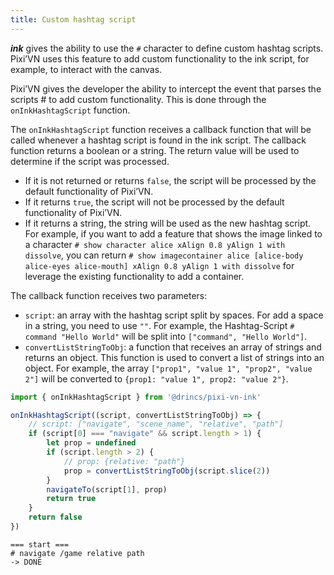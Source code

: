 ```yaml
---
title: Custom hashtag script
---
```


**_ink_** gives the ability to use the `#` character to define custom hashtag scripts. Pixi’VN uses this feature to add custom functionality to the ink script, for example, to interact with the canvas.

Pixi’VN gives the developer the ability to intercept the event that parses the scripts # to add custom functionality. This is done through the `onInkHashtagScript` function.

The `onInkHashtagScript` function receives a callback function that will be called whenever a hashtag script is found in the ink script. The callback function returns a boolean or a string. The return value will be used to determine if the script was processed.

- If it is not returned or returns `false`, the script will be processed by the default functionality of Pixi’VN.
- If it returns `true`, the script will not be processed by the default functionality of Pixi’VN.
- If it returns a string, the string will be used as the new hashtag script. For example, if you want to add a feature that shows the image linked to a character `# show character alice xAlign 0.8 yAlign 1 with dissolve`, you can return `# show imagecontainer alice [alice-body alice-eyes alice-mouth] xAlign 0.8 yAlign 1 with dissolve` for leverage the <DynamicLink href="/ink/ink-canvas#show-a-image-container-in-ink">existing functionality to add a container</DynamicLink>.

The callback function receives two parameters:

- `script`: an array with the hashtag script split by spaces. For add a space in a string, you need to use `""`. For example, the Hashtag-Script `# command "Hello World"` will be split into `["command", "Hello World"]`.
- `convertListStringToObj`: a function that receives an array of strings and returns an object. This function is used to convert a list of strings into an object. For example, the array `["prop1", "value 1", "prop2", "value 2"]` will be converted to `{prop1: "value 1", prop2: "value 2"}`.

```ts tab="main.ts"
import { onInkHashtagScript } from '@drincs/pixi-vn-ink'

onInkHashtagScript((script, convertListStringToObj) => {
    // script: ["navigate", "scene_name", "relative", "path"]
    if (script[0] === "navigate" && script.length > 1) {
        let prop = undefined
        if (script.length > 2) {
            // prop: {relative: "path"}
            prop = convertListStringToObj(script.slice(2))
        }
        navigateTo(script[1], prop)
        return true
    }
    return false
})
```

```ink tab="ink/start.ink"
=== start ===
# navigate /game relative path
-> DONE
```
